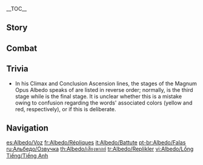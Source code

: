{{CharacterTabs}}
{{LanguageTabs}}
__TOC__
==Story==
{{VO/Story
|character           = Albedo

|vo_01_01_title      = Hello
|vo_01_01_file       = VO_{language}{character} Hello.ogg
|vo_01_01_tx         = I am Albedo, Chief Alchemist of the Knights of Favonius. You carry the aura of the stars, interesting... I would like to study you, if you do not mind. I'm certain we will have many opportunities to be alone in the future.

|vo_02_01_title      = Chat: Still Life
|vo_02_01_file       = VO_{language}{character} Chat - Still Life.ogg
|vo_02_01_tx         = What a view... How about a quick break so I can sketch this beautiful scenery?

|vo_02_02_title      = Chat: Investigation
|vo_02_02_file       = VO_{language}{character} Chat - Investigation.ogg
|vo_02_02_tx         = "The truth of this world"... *sigh* What could it be?

|vo_02_03_title      = Chat: Reminiscing
|vo_02_03_file       = VO_{language}{character} Chat - Reminiscing.ogg
|vo_02_03_tx         = Going out into the world and investigating, turning the "unknown" into the "known." ...Ahhh, I missed this feeling.

<!-- Weather -->
|vo_03_01_title      = When It Rains
|vo_03_01_file       = VO_{language}{character} When It Rains.ogg
|vo_03_01_tx         = The soil is moist, ideal for collecting the roots of Boom Blossoms. No please, allow me to handle this.

|vo_03_02_title      = When It Snows
|vo_03_02_file       = VO_{language}{character} When It Snows.ogg
|vo_03_02_tx         = [[Rhinedottir|Master]]...
|vo_03_02_mention    = Rhinedottir

|vo_03_03_title      = When the Sun Is Out
|vo_03_03_file       = VO_{language}{character} When the Sun Is Out.ogg
|vo_03_03_tx         = Ample light... active biological organisms... Yes, this is a good place to sketch.

<!-- Greetings -->
|vo_04_01_title      = Good Morning
|vo_04_01_file       = VO_{language}{character} Good Morning.ogg
|vo_04_01_tx         = Good morning. Are we going to search for ancient relics today?

|vo_04_02_title      = Good Afternoon
|vo_04_02_file       = VO_{language}{character} Good Afternoon.ogg
|vo_04_02_tx         = Good afternoon. I heard your footsteps. My, it certainly is lively outside of the workshop.

|vo_04_03_title      = Good Evening
|vo_04_03_file       = VO_{language}{character} Good Evening.ogg
|vo_04_03_tx         = *sigh* It's gotten quiet outside...

|vo_04_04_title      = Good Night
|vo_04_04_file       = VO_{language}{character} Good Night.ogg
|vo_04_04_tx         = Good night, you go ahead and rest. I will just finish one last experiment before bed... If you are interested in the results, I can discuss them with you tomorrow.

<!-- About -->
|vo_05_01_title      = About {name}: Genius
|vo_05_01_file       = VO_{language}{character} About {character} - Genius.ogg
|vo_05_01_tx         = Genius? ...A number of people call me that. But I don't think I'm any "genius."

|vo_05_02_title      = About {name}: Socializing
|vo_05_02_file       = VO_{language}{character} About {character} - Socializing.ogg
|vo_05_02_tx         = Relationships are... quite troublesome. Once you establish a relation with someone, you must continue to maintain it; if you lose contact, you must reestablish the relation. This taxing cycle requires a lot of time...

<!-- About Us -->
|vo_06_01_title      = About Us: Experiments
|vo_06_01_file       = VO_{language}{character} About Us - Experiments.ogg
|vo_06_01_tx         = You... want to accompany me while I experiment? I'm honored.<br />Oh, don't be nervous. My experiments may be dangerous, but no one gets hurt... most of the time.

|vo_06_02_title      = About Us: Assistant
|vo_06_02_friendship = 6
|vo_06_02_file       = VO_{language}{character} About Us - Assistant.ogg
|vo_06_02_tx         = Would you oblige me by serving as my assistant? After observing so many experiments, you surely know a good deal about alchemy by now. Relax, we will work together. I don't think you will have any problems. I have faith in my ability to instruct you, and even more faith in your exceptional talents.

<!-- Miscellaneous I -->
|vo_07_01_title      = About the [[Vision]]
|vo_07_01_friendship = 4
|vo_07_01_file       = VO_{language}{character} About the Vision.ogg
|vo_07_01_tx         = My Vision? Ah, that's nothing more than a tool to aid in my experiments, no different from a beaker or crucible. The one thing about it that really intrigues me is the principle behind how it works... One day, I will uncover its secrets, it's only a matter of time.

|vo_07_02_title      = Something to Share
|vo_07_02_friendship = 4
|vo_07_02_file       = VO_{language}{character} Something to Share.ogg
|vo_07_02_tx         = There's something I've always wanted to ask you, but feared rejection and disappointment...<br />Eh-hem... I am very interested in your [[Paimon|little floating companion]]. May I borrow her to investigate for a short while?
|vo_07_02_mention    = "Little floating companion"

|vo_07_03_title      = Interesting Things
|vo_07_03_file       = VO_{language}{character} Interesting Things.ogg
|vo_07_03_tx         = You would like to know more about petrified trees? Erm... Actually, the petrified trees you have come across in domains aren't that ancient. Truly ancient trees usually grow to around one or two miles in height. Oh, and there's a kind of large spider that lives around their roots &mdash; if you tie one up in cape jasmine and lemongrass and sprinkle on some cardamom, smoke it for a few hours &mdash; you get a fragrant taste that's simply... unforgettable.

<!-- About Others -->
|vo_08_01_title      = About Family
|vo_08_01_friendship = 6
|vo_08_01_file       = VO_{language}{character} About Family.ogg
|vo_08_01_tx         = Family? Although [[Alice]] has always asked me to call her mother.... when I think of the idea of "family", my [[Rhinedottir|master]] comes to mind first. My earliest memories in life are of going on adventures with her. She taught me the art of alchemy and much knowledge about the world. Perhaps... even the words "family" and "master" are incapable of fully expressing her meaning to me.
|vo_08_01_mention    = Rhinedottir,Alice

|vo_08_02_title      = About [[Sucrose]]: Direction
|vo_08_02_friendship = 4
|vo_08_02_file       = VO_{language}{character} About Sucrose - Direction.ogg
|vo_08_02_tx         = Sucrose? I think I more or less understand why she is so dedicated to her research in bio-alchemy... Either way, I'm happy to see her succeed more and more in her endeavors.
|vo_08_02_mention    = Sucrose

|vo_08_03_title      = About Sucrose: Habits
|vo_08_03_friendship = 5
|vo_08_03_file       = VO_{language}{character} About Sucrose - Habits.ogg
|vo_08_03_tx         = Working with Sucrose on alchemy research is quite pleasant, but she has some... stubborn qualities in regards to certain aspects unrelated to research. For example, I have told her numerous times to just call me "Albedo" since we are about the same age, but she insists on addressing me in an excessively formal manner. ...Whatever she prefers, I guess.
|vo_08_03_mention    = Sucrose

|vo_08_04_title      = About [[Lisa]]
|vo_08_04_friendship = 4
|vo_08_04_file       = VO_{language}{character} About Lisa.ogg
|vo_08_04_tx         = Lisa? I always am impressed by the valuable perspectives she brings to discussions. But is a person with her talents satisfied with such a basic occupation as librarian? There must be some hidden reason for this.
|vo_08_04_mention    = Lisa

|vo_08_05_title      = About [[Klee]]
|vo_08_05_friendship = 4
|vo_08_05_file       = VO_{language}{character} About Klee.ogg
|vo_08_05_tx         = Indeed, I view Klee as my younger sister. Whenever she gets herself into some explosive sort of trouble, I can only console myself with the fact that her current destructiveness is nothing compared to that of Miss Alice.
|vo_08_05_mention    = Klee,Alice

|vo_08_06_title      = About [[Jean]]
|vo_08_06_friendship = 4
|vo_08_06_file       = VO_{language}{character} About Jean.ogg
|vo_08_06_tx         = Jean? She has served exceptionally well as Acting Grand Master, one can even say she is more reliable than Grand Master Varka. Perhaps in our hearts, we all eagerly await the day she can become the official Grand Master herself.
|vo_08_06_mention    = Jean,Varka

|vo_08_07_title      = About [[Xingqiu]]
|vo_08_07_friendship = 4
|vo_08_07_file       = VO_{language}{character} About Xingqiu.ogg
|vo_08_07_tx         = Oh, Xingqiu? I find his written works quite interesting. The [[Yae Publishing House]] in [[Inazuma]] has been asking that I cooperate with a different author for greater royalties. Hmph, do I seem the type to be swayed by a few extra Mora?
|vo_08_07_mention    = Xingqiu

|vo_08_08_title      = About [[Barbara]]
|vo_08_08_friendship = 4
|vo_08_08_file       = VO_{language}{character} About Barbara.ogg
|vo_08_08_tx         = Barbara? She's a very earnest Deaconess. I once had the opportunity to sketch her a simple portrait... What happened to the sketch? Ah yes... [[Albert]] offered to purchase it, but I rejected his bid and gave it to the Acting Grand Master. Social relations... really require a lot of effort.
|vo_08_08_mention    = Albert,Barbara,Jean

<!-- More About -->
|vo_09_01_title      = More About {name}: I
|vo_09_01_file       = VO_{language}{character} More About {character} - 01.ogg
|vo_09_01_tx         = Have a question for me? Go ahead, ask. It doesn't take too long to ask a single question, does it? I'm about to begin the final stage of an experiment...

|vo_09_02_title      = More About {name}: II
|vo_09_02_friendship = 3
|vo_09_02_file       = VO_{language}{character} More About {character} - 02.ogg
|vo_09_02_tx         = Oh, by the way. Did you know that without human manipulation, you would need to harness the power of a sun eight times the size of our own in order to naturally create gold?

|vo_09_03_title      = More About {name}: III
|vo_09_03_friendship = 4
|vo_09_03_file       = VO_{language}{character} More About {character} - 03.ogg
|vo_09_03_tx         = The time required to sketch portraits closely correlates with one's mood. I could spend half a day sketching [[Huffman]], while I might only need three strokes of the pencil to sketch [[Kaeya]] &mdash; one for the face, one for the eyepatch string... and one for the eyepatch.
|vo_09_03_mention    = Huffman,Kaeya

|vo_09_04_title      = More About {name}: IV
|vo_09_04_friendship = 5
|vo_09_04_file       = VO_{language}{character} More About {character} - 04.ogg
|vo_09_04_tx         = What do I do besides sketching and research...? I will occasionally read novels from Inazuma and Liyue. They contain many fascinating ideas which can sometimes provide me with unexpected inspirations for my own creations.

|vo_09_05_title      = More About {name}: V
|vo_09_05_friendship = 6
|vo_09_05_file       = VO_{language}{character} More About {character} - 05.ogg
|vo_09_05_tx         = Even now, I find the nigredo processing stage of alchemy passed down by my master to be full of mystery. What did my master want to create using this technique...? My research is far from over, I will require your help to investigate further.
|vo_09_05_mention    = Rhinedottir

<!-- Miscellaneous II -->
|vo_10_01_title      = {name}'s Hobbies
|vo_10_01_file       = VO_{language}{character} Hobbies.ogg
|vo_10_01_tx         = Hmm... Besides research, the activity I spend most of my time on is probably sketching. At first I saw it simply as a way to better study the structure of living things and materials so as to aid me in my experiments, but it eventually became a hobby of mine. Indeed, it is a very good way to relax.

|vo_10_02_title      = {name}'s Troubles
|vo_10_02_file       = VO_{language}{character} Troubles.ogg
|vo_10_02_tx         = There's just never enough time, is there? Even when I remove the most troublesome matters from my schedule, I still can't find enough time for everything.

|vo_10_03_title      = Favorite Food
|vo_10_03_file       = VO_{language}{character} Favorite Food.ogg
|vo_10_03_tx         = I really do enjoy having dessert. How can I put it...? When both physical and mental capacity are spent, high-energy materials further provide a kind of primordial, highly-effective boost.

|vo_10_04_title      = Least Favorite Food
|vo_10_04_file       = VO_{language}{character} Least Favorite Food.ogg
|vo_10_04_tx         = What food do I dislike? ...Large portions of meat at restaurants. I have a rather small appetite, so a meal like that only ends up in tragedy &mdash; either I overeat and the joy of the taste is lost, or I don't finish it and the food is wasted. I decided to simply not go to restaurants, although that has also meant I must spend more time preparing my own food...

<!-- Receiving a Gift -->
|vo_11_01_title      = Receiving a Gift: I
|vo_11_01_file       = VO_{language}{character} Receiving a Gift - 01.ogg
|vo_11_01_tx         = If flavors were colors... this one would be gold.

|vo_11_02_title      = Receiving a Gift: II
|vo_11_02_file       = VO_{language}{character} Receiving a Gift - 02.ogg
|vo_11_02_tx         = You're willing to spend so much time on improving your cooking, and that's precisely how you're able to make it taste so good.

|vo_11_03_title      = Receiving a Gift: III
|vo_11_03_file       = VO_{language}{character} Receiving a Gift - 03.ogg
|vo_11_03_tx         = This is more than I can manage... maybe we could split it between us?

<!-- Birthday -->
|vo_12_01_title      = Birthday
|vo_12_01_file       = VO_{language}{character} Birthday.ogg
|vo_12_01_tx         = Happy birthday. You look especially happy, would you mind if I sketched you? The capacity of our brains is limited, so we are bound to forget things. But when an image is transferred onto paper or canvas, the sketch becomes an extension of our memory. We can remember that past feeling when we later look at the sketch.

<!-- Feelings About Ascension -->
|vo_13_01_title      = Feelings About Ascension: Intro
|vo_13_01_ascension  = 1
|vo_13_01_file       = VO_{language}{character} Feelings About Ascension - 01.ogg
|vo_13_01_tx         = Nigredo is the first step in alchemy, drawing from primordial forms. As beings who live in this world, we must find our own meaning.

|vo_13_02_title      = Feelings About Ascension: Building Up
|vo_13_02_ascension  = 2
|vo_13_02_file       = VO_{language}{character} Feelings About Ascension - 02.ogg
|vo_13_02_tx         = Albedo is the step in which change begins. Clearing away the excess so we can take on all the knowledge that is available. Would you like to investigate this world with me?

|vo_13_03_title      = Feelings About Ascension: Climax
|vo_13_03_ascension  = 4
|vo_13_03_file       = VO_{language}{character} Feelings About Ascension - 03.ogg
|vo_13_03_tx         = Rubedo in alchemy refers to the refining of feeling. I feel the refining of my own emotions is also thanks to you.

|vo_13_04_title      = Feelings About Ascension: Conclusion
|vo_13_04_ascension  = 6
|vo_13_04_file       = VO_{language}{character} Feelings About Ascension - 04.ogg
|vo_13_04_tx         = Citrinitas is the final stage of the alchemical transmutation process. The meaning of the object being transmuted has finally been brought to light, becoming gold and revealing its true value... I too have found my own meaning.
}}

==Combat==
{{Combat VO
|character           = Albedo

|skill_1_tx          = Burst forth.
|skill_2_tx          = Come into being!
|skill_3_tx          = Live.

|burst_1_tx          = Moment of birth.
|burst_2_tx          = Feel this ancient power.
|burst_3_tx          = Witness my great undertaking.

|sprint-s_1_file     = Sprint Start 01,Sprint Start 02,Sprint Start 03

|glider_1_file       = Deploying Wind Glider 01,Deploying Wind Glider 02,Deploying Wind Glider 03

|chest_1_tx          = This world holds many a rare treasure.
|chest_2_tx          = If this treasure could talk...
|chest_3_tx          = Although it's not gold, it certainly glitters.

|low-hp_1_tx         = My calculations were off...
|low-hp_2_tx         = Time to reassess...
|low-hp_3_tx         = A new strategy's required.

|ally-low-hp_1_tx    = I'll take over from here.
|ally-low-hp_2_tx    = This is too dangerous for you.

|fallen_1_tx         = Ashes to ashes, dust to dust...
|fallen_2_tx         = My... experiment... failed...
|fallen_3_tx         = Seems my research... is over...

|hit-l_1_file        = Light Hit Taken 02
|hit-l_1_tx          = Still within my threshold.
|hit-l_2_file        = Light Hit Taken 01,Light Hit Taken 03,Light Hit Taken 04,Light Hit Taken 05,Light Hit Taken 06

|hit-h_1_file        = Heavy Hit Taken 02
|hit-h_1_tx          = A miscalculation.
|hit-h_2_file        = Heavy Hit Taken 01,Heavy Hit Taken 03,Heavy Hit Taken 04,Heavy Hit Taken 05,Heavy Hit Taken 06

|join_1_tx           = Understood.
|join_2_tx           = Some in-the-field research?
|join_3_tx           = Let's investigate this further.

|idle_1_file         = Standby 02

|atk-l_1_file        = Light Attack 01,Light Attack 02,Light Attack 03,Light Attack 04,Light Attack 05,Light Attack 06,Light Attack 07

|atk-m_1_file        = Mid Attack 01,Mid Attack 02,Mid Attack 03

|atk-h_1_file        = Heavy Attack 01,Heavy Attack 02,Heavy Attack 03

|climb_1_file        = Climbing 01,Climbing 02,Climbing 03,Climbing 04,Climbing 05

|climb-b_1_file      = Climbing Breath 01,Climbing Breath 02,Climbing Breath 03

|jump_1_file         = Jumping 01,Jumping 02,Jumping 03,Jumping 04,Jumping 05
}}

==Trivia==
* In his Climax and Conclusion Ascension lines, the stages of the Magnum Opus Albedo speaks of are listed in reverse order; normally, {{w|citrinitas}} is the third stage while {{w|rubedo}} is the final stage. It is unclear whether this is a mistake owing to confusion regarding the words' associated colors (yellow and red, respectively), or if this is deliberate.

==Navigation==
{{Character Navbox|link type=vo}}

[[es:Albedo/Voz]]
[[fr:Albedo/Répliques]]
[[it:Albedo/Battute]]
[[pt-br:Albedo/Falas]]
[[ru:Альбедо/Озвучка]]
[[th:Albedo/เสียงพากย์]]
[[tr:Albedo/Replikler]]
[[vi:Albedo/Lồng Tiếng/Tiếng Anh]]